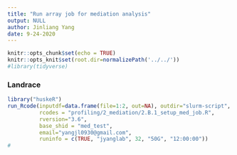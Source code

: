 ```yaml
---
title: "Run array job for mediation analysis"
output: NULL
author: Jinliang Yang
date: 9-24-2020
---
```



```r
knitr::opts_chunk$set(echo = TRUE) 
knitr::opts_knit$set(root.dir=normalizePath('../../')) 
#library(tidyverse)
```


### Landrace

```r
library("huskeR")
run_Rcode(inputdf=data.frame(file=1:2, out=NA), outdir="slurm-script", cmdno = 1, 
          rcodes = "profiling/2_mediation/2.B.1_setup_med_job.R",
          rversion="3.6",
          base_shid = "med_test",
          email="yangjl0930@gmail.com", 
          runinfo = c(TRUE, "jyanglab", 32, "50G", "12:00:00"))
#
```






